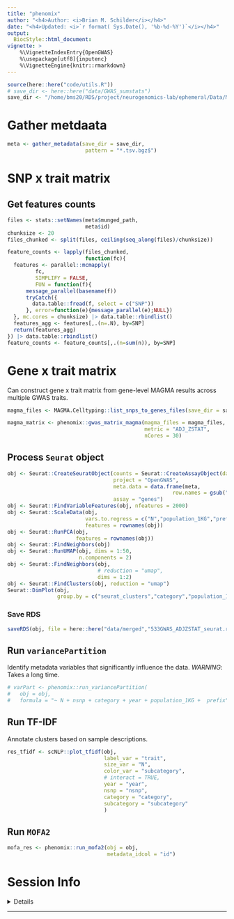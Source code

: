 ```yaml
---
title: "phenomix"
author: "<h4>Author: <i>Brian M. Schilder</i></h4>"
date: "<h4>Updated: <i>`r format( Sys.Date(), '%b-%d-%Y')`</i></h4>"
output:
  BiocStyle::html_document:
vignette: >
    %\VignetteIndexEntry{OpenGWAS} 
    %\usepackage[utf8]{inputenc}
    %\VignetteEngine{knitr::rmarkdown}
---
```



```r
source(here::here("code/utils.R")) 
# save_dir <- here::here("data/GWAS_sumstats")
save_dir <- "/home/bms20/RDS/project/neurogenomics-lab/ephemeral/Data/MAGMA_Files_Public/data/GWAS_sumstats/"
```

# Gather metdaata 

```r
meta <- gather_metadata(save_dir = save_dir,
                         pattern = "*.tsv.bgz$")
```

# SNP x trait matrix

## Get features counts

```r
files <- stats::setNames(meta$munged_path,
                         meta$id)
chunksize <- 20
files_chunked <- split(files, ceiling(seq_along(files)/chunksize))

feature_counts <- lapply(files_chunked, 
                         function(fc){
  features <- parallel::mcmapply(
         fc, 
         SIMPLIFY = FALSE,
         FUN = function(f){
      message_parallel(basename(f))
      tryCatch({
        data.table::fread(f, select = c("SNP"))
      }, error=function(e){message_parallel(e);NULL})
  }, mc.cores = chunksize) |> data.table::rbindlist() 
  features_agg <- features[,.(n=.N), by=SNP]  
  return(features_agg)
}) |> data.table::rbindlist() 
feature_counts <- feature_counts[,.(n=sum(n)), by=SNP] 
```


# Gene x trait matrix

Can construct gene x trait matrix from gene-level MAGMA results 
across multiple GWAS traits.

```r
magma_files <- MAGMA.Celltyping::list_snps_to_genes_files(save_dir = save_dir)

magma_matrix <- phenomix::gwas_matrix_magma(magma_files = magma_files,
                                            metric = "ADJ_ZSTAT",  
                                            nCores = 30) 
```

## Process `Seurat` object 

```r
obj <- Seurat::CreateSeuratObject(counts = Seurat::CreateAssayObject(data = magma_matrix), 
                                  project = "OpenGWAS",
                                  meta.data = data.frame(meta, 
                                                     row.names = gsub("-|[.]","_",meta$id)), 
                                  assay = "genes")
obj <- Seurat::FindVariableFeatures(obj, nfeatures = 2000)
obj <- Seurat::ScaleData(obj, 
                         vars.to.regress = c("N","population_1KG","prefix"), 
                         features = rownames(obj))
obj <- Seurat::RunPCA(obj,
                      features = rownames(obj))
obj <- Seurat::FindNeighbors(obj)
obj <- Seurat::RunUMAP(obj, dims = 1:50,
                       n.components = 2)
obj <- Seurat::FindNeighbors(obj, 
                             # reduction = "umap", 
                             dims = 1:2)
obj <- Seurat::FindClusters(obj, reduction = "umap")
Seurat::DimPlot(obj, 
                group.by = c("seurat_clusters","category","population_1KG","prefix"))  
```

### Save RDS

```r
saveRDS(obj, file = here::here("data/merged","533GWAS_ADJZSTAT_seurat.rds"))
```


## Run `variancePartition`

Identify metadata variables that significantly influence the data.
*WARNING*: Takes a long time. 

```r
# varPart <- phenomix::run_variancePartition(
#   obj = obj, 
#   formula = "~ N + nsnp + category + year + population_1KG +  prefix")
```


## Run TF-IDF

Annotate clusters based on sample descriptions. 

```r
res_tfidf <- scNLP::plot_tfidf(obj,
                               label_var = "trait",
                               size_var = "N",
                               color_var = "subcategory",
                               # interact = TRUE, 
                               year = "year",
                               nsnp = "nsnp",
                               category = "category",
                               subcategory = "subcategory"
                               )
```

## Run `MOFA2` 

```r
mofa_res <- phenomix::run_mofa2(obj = obj,
                                metadata_idcol = "id")
```




 
# Session Info

<details>

```r
utils::sessionInfo()
```

</details>

<hr>

